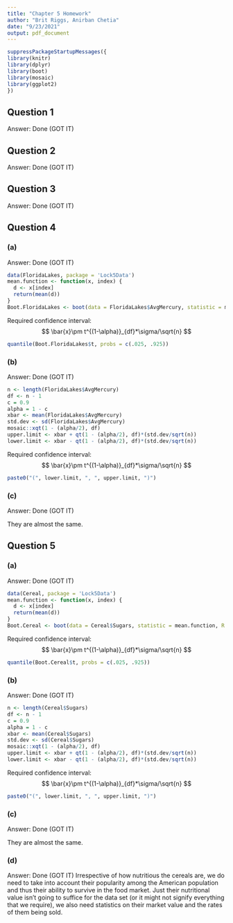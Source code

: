 ```yaml
---
title: "Chapter 5 Homework"
author: "Brit Riggs, Anirban Chetia"
date: "9/23/2021"
output: pdf_document
---
```


```r
suppressPackageStartupMessages({
library(knitr)
library(dplyr)
library(boot)
library(mosaic)
library(ggplot2)
})
```

## Question 1
Answer: Done (GOT IT)

## Question 2
Answer: Done (GOT IT)

## Question 3
Answer: Done (GOT IT)

## Question 4

### (a)
Answer: Done (GOT IT)

```r
data(FloridaLakes, package = 'Lock5Data')
mean.function <- function(x, index) {
  d <- x[index]    
  return(mean(d))
}
Boot.FloridaLakes <- boot(data = FloridaLakes$AvgMercury, statistic = mean.function, R = 10000) #10000
```

Required confidence interval:
$$
\bar{x}\pm t^{(1-\alpha)}_{df}*\sigma/\sqrt{n}
$$

```r
quantile(Boot.FloridaLakes$t, probs = c(.025, .925))
```

### (b)
Answer: Done (GOT IT)
```r
n <- length(FloridaLakes$AvgMercury)
df <- n - 1
c = 0.9
alpha = 1 - c
xbar <- mean(FloridaLakes$AvgMercury)
std.dev <- sd(FloridaLakes$AvgMercury)
mosaic::xqt(1 - (alpha/2), df)
upper.limit <- xbar + qt(1 - (alpha/2), df)*(std.dev/sqrt(n))
lower.limit <- xbar - qt(1 - (alpha/2), df)*(std.dev/sqrt(n))
```

Required confidence interval:
$$
\bar{x}\pm t^{(1-\alpha)}_{df}*\sigma/\sqrt{n}
$$

```r
paste0("(", lower.limit, ", ", upper.limit, ")")
```

### (c)
Answer: Done (GOT IT)

They are almost the same.

## Question 5

### (a)
Answer: Done (GOT IT)

```r
data(Cereal, package = 'Lock5Data')
mean.function <- function(x, index) {
  d <- x[index]    
  return(mean(d))
}
Boot.Cereal <- boot(data = Cereal$Sugars, statistic = mean.function, R = 10000)
```

Required confidence interval:
$$
\bar{x}\pm t^{(1-\alpha)}_{df}*\sigma/\sqrt{n}
$$

```r
quantile(Boot.Cereal$t, probs = c(.025, .925))
```

### (b)
Answer: Done (GOT IT)

```r
n <- length(Cereal$Sugars)
df <- n - 1
c = 0.9
alpha = 1 - c
xbar <- mean(Cereal$Sugars)
std.dev <- sd(Cereal$Sugars)
mosaic::xqt(1 - (alpha/2), df)
upper.limit <- xbar + qt(1 - (alpha/2), df)*(std.dev/sqrt(n))
lower.limit <- xbar - qt(1 - (alpha/2), df)*(std.dev/sqrt(n))
```

Required confidence interval:
$$
\bar{x}\pm t^{(1-\alpha)}_{df}*\sigma/\sqrt{n}
$$
```r
paste0("(", lower.limit, ", ", upper.limit, ")")
```

### (c)
Answer: Done (GOT IT)

They are almost the same.

### (d)
Answer: Done (GOT IT)
Irrespective of how nutritious the cereals are, we do need to take into account their popularity among the American population and thus their ability to survive in the food market. 
Just their nutritional value isn't going to suffice for the data set (or it might not signify everything that we require), we also need statistics on their market value and the rates of them being sold.
